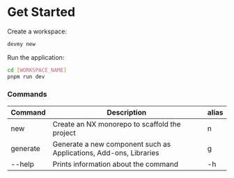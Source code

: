 # Get Started

Create a workspace:

```bash copy
devmy new
```

Run the application:

```bash copy
cd [WORKSPACE_NAME]
pnpm run dev
```

### Commands

| Command  | Description     | alias |
| -------- | ------- | ----- |
| new      | Create an NX monorepo to scaffold the project | n |
| generate | Generate a new component such as Applications, Add-ons, Libraries  | g |
| --help | Prints information about the command  | -h |
